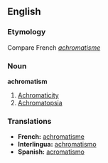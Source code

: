 ==English==

===Etymology===
Compare French ''[[achromatisme]]''

===Noun===
'''achromatism'''

# [[achromaticity|Achromaticity]]
# [[achromatopsia|Achromatopsia]]

===Translations===
*'''French:''' [[achromatisme]] 
*'''Interlingua:''' [[achromatismo]] 
*'''Spanish:''' [[acromatismo]]